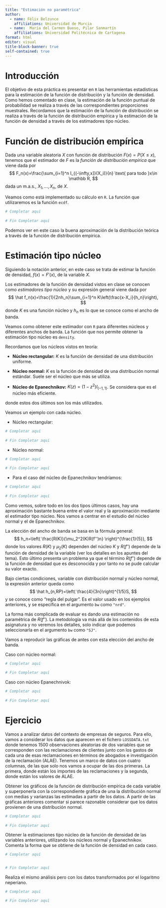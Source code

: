 ```yaml
---
title: "Estimación no paramétrica"
author:
  - name: Félix Belzunce
    affiliations: Universidad de Murcia
  - name:  María del Carmen Bueso, Pilar Sanmartín
    affiliations: Universidad Politécnica de Cartagena
format: html
editor: visual
title-block-banner: true
self-contained: true
---
```


# Introducción

El objetivo de esta práctica es presentar en `R` las herramientas estadísticas para la estimación de la función de distribución y la función de densidad. Como hemos comentado en clase, la estimación de la función puntual de probabilidad se realiza a través de las correspondientes proporciones muestrales. Recordamos que la estimación de la función de distribución se realiza a través de la función de distribución empírica y la estimación de la función de densidad a través de los estimadores tipo núcleo.

# Función de distribución empírica

Dada una variable aleatoria $X$ con función de distribución $F(x)=P(X\le x)$, tenemos que el estimador de $F$ es la *función de distribución empírica* que viene dada por $$
F_n(x)=\frac{\sum_{i=1}^n I_{(-\infty,x]}(X_i)}{n} \text{ para todo }x\in \mathbb R,
$$ dada un m.a.s., $X_1,\ldots,X_n$, de $X$.

Veamos como está implementado su cálculo en `R`. La función que utilizaremos es la función `ecdf`.

```r
# Completar aquí
 
# Fin Completar aquí
```

Podemos ver en este caso la buena aproximación de la distribución teórica a través de la función de distribución empírica.

# Estimación tipo núcleo

Siguiendo la notación anterior, en este caso se trata de estimar la función de densidad, $f(x)=F'(x)$, de la variable $X$.

Los estimadores de la función de densidad vistos en clase se conocen como *estimadores tipo núcleo* y su expresión general viene dada por $$
\hat f_n(x)=\frac{1}{2nh_n}\sum_{i=1}^n K\left(\frac{x-X_i}{h_n}\right), 
$$ donde $K$ es una función núcleo y $h_n$ es lo que se conoce como el ancho de banda.

Veamos como obtener este estimador con `R` para diferentes núcleos y diferentes anchos de banda. La función que nos permite obtener la estimación tipo núcleo es `density`.

Recordamos que los núcleos vistos en teoría:

-   **Núcleo rectangular:** $K$ es la función de densidad de una distribución uniforme.

-   **Núcleo normal:** $K$ es la función de densidad de una distribución normal estándar. Suele ser el núcleo que más se utiliza.

-   **Núcleo de Epanechnikov:** $K(z)=(1-z^2)I_{(-1,1)}$. Se considera que es el núcleo más eficiente.

donde estos dos últimos son los más utilizados.

Veamos un ejemplo con cada núcleo.

-   Núcleo rectangular:

```r
# Completar aquí
 
# Fin Completar aquí
```

-   Núcleo normal:

```r
# Completar aquí
 
# Fin Completar aquí
```

-   Para el caso del núcleo de Epanechnikov tendríamos:

```r
# Completar aquí
 
# Fin Completar aquí
```

Como vemos, sobre todo en los dos tipos últimos casos, hay una aproximación bastante buena entre el valor real y la aproximación mediante el estimador tipo núcleo. Nos vamos a centrar en el estudio del núcleo normal y el de Epanechnikov.

La elección del ancho de banda se basa en la fórmula general: $$
h_n=\left( \frac{R(K)}{\mu_2^2(K)R(f'')n} \right)^{\frac{1}{5}},
$$ donde los valores $R(K)$ y $\mu_2(K)$ dependen del núcleo $K$ y $R(f'')$ depende de la función de densidad de la variable (ver los detalles en los apuntes del tema). Esto último presenta un problema ya que el término $R(f'')$ depende de la función de densidad que es desconocida y por tanto no se pude calcular su valor exacto.

Bajo ciertas condiciones, variable con distribución normal y núcleo normal, la expresión anterior queda como $$
\hat h_{n,RP}=\left( \frac{4}{3n}\right)^{1/5}S,
$$ y se conoce como "regla del pulgar". Es el valor usado en los ejemplos anteriores, y se especifica en el argumento `bw` como `"nrd"`.

La forma más complicada de evaluar es dando una estimación no paramétrica de $R(f'')$. La metodología va más allá de los contenidos de esta asignatura y no veremos los detalles, solo indicar que podemos seleccionarla en el argumento `bw` como `"SJ"`.

Vamos a reproducir las gráficas de antes con esta elección del ancho de banda.

Caso con núcleo normal:

```r
# Completar aquí
 
# Fin Completar aquí
```

Caso con núcleo Epanechnivok:

```r
# Completar aquí
 
# Fin Completar aquí
```

# Ejercicio

Vamos a analizar datos del contexto de empresas de seguros. Para ello, vamos a considerar los datos que aparecen en el fichero `LOSSDATA.txt` donde tenemos 1500 observaciones aleatorias de dos variables que se corresponden con las reclamaciones de clientes junto con los gastos de cada una de esas reclamaciones en términos de abogados e investigación de la reclamación (ALAE). Tenemos un marco de datos con cuatro columnas, de las que solo nos vamos a ocupar de las dos primeras. La primera, donde están los importes de las reclamaciones y la segunda, donde están los valores de ALAE.

Obtener los gráficos de la función de distribución empírica de cada variable y superponerla con la correspondiente gráfica de una la distribución normal con medias y varianzas las estimadas a partir de los datos. A partir de las gráficas anteriores comentar si parece razonable considerar que los datos provienen de una distribución normal.

```r
# Completar aquí
 
# Fin Completar aquí
```

Obtener la estimaciones tipo núcleo de la función de densidad de las variables anteriores, utilizando los núcleos normal y Epanechnikov. Comenta la forma que se obtiene de la función de densidad en cada caso.

```r
# Completar aquí


# Fin Completar aquí
```

Realiza el mismo análisis pero con los datos transformados por el logaritmo neperiano.

```r

# Completar aquí

# Fin Completar aquí

```
